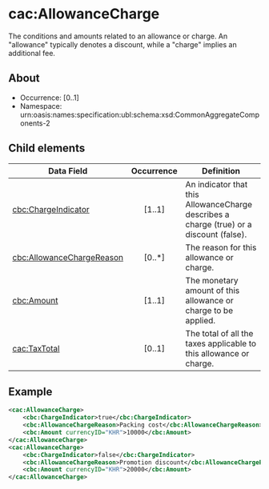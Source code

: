 # cac:AllowanceCharge
The conditions and amounts related to an allowance or charge. An "allowance" typically denotes a discount, while a "charge" implies an additional fee.

## About
* Occurrence: [0..1]
* Namespace: urn:oasis:names:specification:ubl:schema:xsd:CommonAggregateComponents-2

## Child elements

| Data Field                                        | Occurrence | Definition |
|---------------------------------------------------|:----------:|------------|
| [cbc:ChargeIndicator](./allowance-charge/charge-indicator.mdx)      |   [1..1]   | An indicator that this AllowanceCharge describes a charge (true) or a discount (false). |
| [cbc:AllowanceChargeReason](./allowance-charge/allowance-charge-reason.mdx)         | [0..*] | The reason for this allowance or charge. |
| [cbc:Amount](./allowance-charge/amount.mdx)                                       | [1..1] | The monetary amount of this allowance or charge to be applied. |
| [cac:TaxTotal](./allowance-charge/tax-total.mdx)                                   | [0..1] | The total of all the taxes applicable to this allowance or charge. |

## Example
```xml
<cac:AllowanceCharge>
    <cbc:ChargeIndicator>true</cbc:ChargeIndicator>
    <cbc:AllowanceChargeReason>Packing cost</cbc:AllowanceChargeReason>
    <cbc:Amount currencyID="KHR">10000</cbc:Amount>
</cac:AllowanceCharge>
<cac:AllowanceCharge>
    <cbc:ChargeIndicator>false</cbc:ChargeIndicator>
    <cbc:AllowanceChargeReason>Promotion discount</cbc:AllowanceChargeReason>
    <cbc:Amount currencyID="KHR">20000</cbc:Amount>
</cac:AllowanceCharge>
```